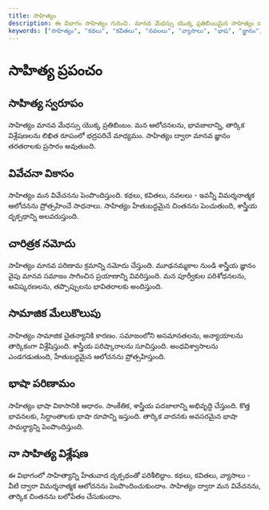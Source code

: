 ```yaml
---
title: సాహిత్యం
description: ఈ విభాగం సాహిత్యం గురించి. మానవ మేధస్సు యొక్క ప్రతిబింబమైన సాహిత్యం ద్వారా జ్ఞానాన్ని, భావజాలాన్ని అర్థం చేసుకుందాం.
keywords: ["సాహిత్యం", "కథలు", "కవితలు", "నవలలు", "వ్యాసాలు", "భాష", "జ్ఞానం", "సంస్కృతి", "చరిత్ర", "విమర్శ"]
---
```


# సాహిత్య ప్రపంచం

## సాహిత్య స్వరూపం

సాహిత్యం మానవ మేధస్సు యొక్క ప్రతిబింబం. మన ఆలోచనలను, భావజాలాన్ని, తార్కిక విశ్లేషణలను లిఖిత రూపంలో భద్రపరిచే మాధ్యమం. సాహిత్యం ద్వారా మానవ జ్ఞానం తరతరాలకు ప్రసారం అవుతుంది.

## వివేచనా వికాసం

సాహిత్యం మన వివేచనను పెంపొందిస్తుంది. కథలు, కవితలు, నవలలు - ఇవన్నీ విమర్శనాత్మక ఆలోచనను ప్రోత్సహించే సాధనాలు. సాహిత్యం హేతుబద్ధమైన చింతనను పెంచుతుంది, శాస్త్రీయ దృక్పథాన్ని అలవరుస్తుంది.

## చారిత్రక నమోదు

సాహిత్యం మానవ పరిణామ క్రమాన్ని నమోదు చేస్తుంది. మూఢనమ్మకాల నుండి శాస్త్రీయ జ్ఞానం వైపు మానవ సమాజం సాగించిన ప్రయాణాన్ని వివరిస్తుంది. మన పూర్వీకుల పరిశోధనలను, ఆవిష్కరణలను, తప్పొప్పులను భావితరాలకు అందిస్తుంది.

## సామాజిక మేలుకొలుపు

సాహిత్యం సామాజిక చైతన్యానికి కారణం. సమాజంలోని అసమానతలను, అన్యాయాలను తార్కికంగా విశ్లేషిస్తుంది. శాస్త్రీయ పరిష్కారాలను సూచిస్తుంది. అంధవిశ్వాసాలను ఎండగడుతుంది, హేతుబద్ధమైన ఆలోచనను ప్రోత్సహిస్తుంది.

## భాషా పరిణామం

సాహిత్యం భాషా వికాసానికి ఆధారం. సాంకేతిక, శాస్త్రీయ పదజాలాన్ని అభివృద్ధి చేస్తుంది. కొత్త భావనలకు, సిద్ధాంతాలకు భాషా రూపాన్ని ఇస్తుంది. తార్కిక వాదనకు అవసరమైన భాషా సామర్థ్యాన్ని పెంపొందిస్తుంది.

## నా సాహిత్య విశ్లేషణ

ఈ విభాగంలో సాహిత్యాన్ని హేతువాద దృక్పథంతో పరిశీలిద్దాం. కథలు, కవితలు, వ్యాసాలు - వీటి ద్వారా విమర్శనాత్మక ఆలోచనను పెంపొందించుకుందాం. సాహిత్యం ద్వారా మన వివేచనను, తార్కిక చింతనను బలోపేతం చేసుకుందాం.
